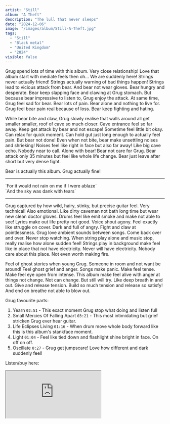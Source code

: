 ```yaml
---
artist: "Still"
album: "A Theft"
description: "The lull that never sleeps"
date: "2024-12-06"
image: "/images/album/Still-A-Theft.jpg"
tags:
  - "Still"
  - "Black metal"
  - "United Kingdom"
  - "2024"
visible: false
---
```


Grug spend lots of time with this album. Very close relationship! Love that album start with mediate feels then oh... We are suddenly here! Strings never actually friend! Strings actually warning of bad things happen! Strings lead to vicious attack from bear. And bear not wear gloves. Bear hungry and desperate. Bear keep slapping face and clawing at Grug stomach. But because bear impressive to listen to, Grug enjoy the attack. At same time, Grug feel sad for bear. Bear lots of pain. Bear alone and nothing to live for. Grug feel bear pain real because of loss. Bear keep fighting and hating.

While bear bite and claw, Grug slowly realise that walls around all get smaller smaller, roof of cave so much closer. Cave entrance feel so far away. Keep get attack by bear and not escape!
Sometime feel little bit okay. Can relax for quick moment. Can hold gut just long enough to actually feel pain. But bear not done! 
Even when not bite, bear make unsettling noises and shrieking! Noises feel like right in face but also far away! Like big cave echo. Nobody near to call. Alone with bear! Bear not care for Grug. Bear attack only 35 minutes but feel like whole life change. Bear just leave after short but very dense fight. 

Bear is actually this album. Grug actually fine!

--------------------------------------------------------

<div className="text-center">
  `For it would not rain on me if I were ablaze` <br />
  `And the sky was dank with tears` <br />  
</div>

--------------------------------------------------------

Grug captured by how wild, hairy, stinky, but precise guitar feel. Very technical! Also emotional. Like dirty caveman not bath long time but wear new clean doctor gloves. 
Drums feel like emit smoke and make not able to see! Lyrics make out life pretty not good. Voice shout agony. Feel exactly like struggle on cover. Dark and full of angry. Fight and claw at pointlessness. Grug love ambient sounds between songs. Come back over and over. Never stop watching. When string play alone and music stop, really realise how alone sudden feel! Strings play in background make feel like in place that not have electricity. Never will have electricity. Nobody care about this place. Not even worth making fire. 
  
Feel of ghost stories when young Grug. Someone in room and not want be around! Feel ghost grief and anger. 
Songs make panic. Make feel tense. Make feel eye open from intense. This album make feel alive with anger at things not change. Not can change. But still will try. Like deep breath in and out. Give and release tension. Build so much tension and release so satisfy! And end on breathe not able to blow out. 

Grug favourite parts:

1. Yearn `02:51` - This exact moment Grug stop what doing and listen full
1. Small Mercies Of Falling Apart `03:21` - This most intimidating but grief stricken Grug ever hear guitar.
1. Life Eclipses Living `01:16` - When drum move whole body forward like this is this album's stankface moment. 
1. Light `01:04` - Feel like tied down and flashlight shine bright in face. On off on off. 
1. Oscillate `0:27` - Grug get jumpscare! Love how different and dark suddenly feel! 

Listen/buy here:

<iframe
  style={{ border: "0", width: "350px", height: "800px" }}
  src="https://bandcamp.com/EmbeddedPlayer/album=357160604/size=large/bgcol=333333/linkcol=ffffff/transparent=true/" 
  seamless>
  <a href="https://wearestillaband.bandcamp.com/album/a-theft">
    A Theft by Still
  </a>
</iframe>

